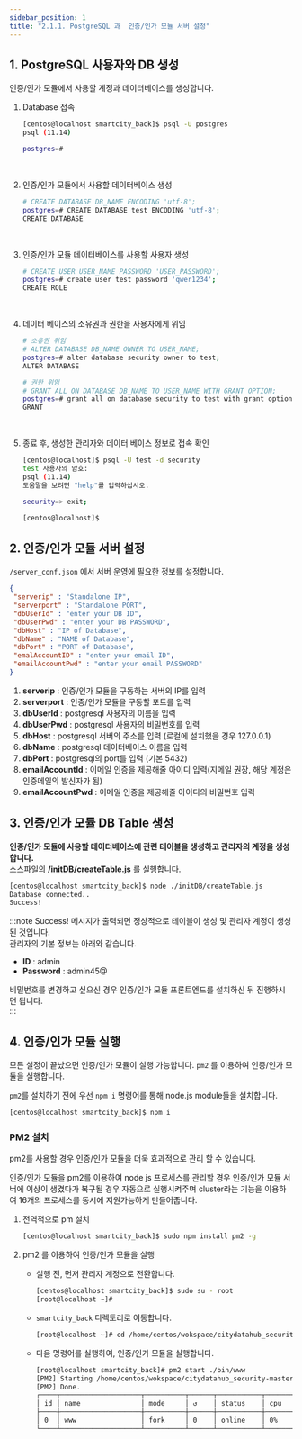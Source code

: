 ```yaml
---
sidebar_position: 1
title: "2.1.1. PostgreSQL 과  인증/인가 모듈 서버 설정"
---
```



## 1. PostgreSQL 사용자와 DB 생성

인증/인가 모듈에서 사용할 계정과 데이터베이스를 생성합니다.

1. Database 접속 
   ```bash
   [centos@localhost smartcity_back]$ psql -U postgres
   psql (11.14)

   postgres=#
   ```

<br/>

2. 인증/인가 모듈에서 사용할 데이터베이스 생성
   ```bash
   # CREATE DATABASE DB_NAME ENCODING 'utf-8';
   postgres=# CREATE DATABASE test ENCODING 'utf-8';
   CREATE DATABASE
   ```

<br/>

3. 인증/인가 모듈 데이터베이스를 사용할 사용자 생성

   ```bash
   # CREATE USER USER_NAME PASSWORD 'USER_PASSWORD';
   postgres=# create user test password 'qwer1234';
   CREATE ROLE
   ```

<br/>

4. 데이터 베이스의 소유권과 권한을 사용자에게 위임
   ```bash
   # 소유권 위임
   # ALTER DATABASE DB_NAME OWNER TO USER_NAME;
   postgres=# alter database security owner to test;
   ALTER DATABASE

   # 권한 위임
   # GRANT ALL ON DATABASE DB_NAME TO USER_NAME WITH GRANT OPTION;
   postgres=# grant all on database security to test with grant option;
   GRANT
   ```

<br/>

5. 종료 후, 생성한 관리자와 데이터 베이스 정보로 접속 확인

   ```bash
   [centos@localhost]$ psql -U test -d security
   test 사용자의 암호: 
   psql (11.14)
   도움말을 보려면 "help"를 입력하십시오.

   security=> exit;

   [centos@localhost]$
   ```

## 2. 인증/인가 모듈 서버 설정

`/server_conf.json` 에서 서버 운영에 필요한 정보를 설정합니다.

```json
{
 "serverip" : "Standalone IP",
 "serverport" : "Standalone PORT",
 "dbUserId" : "enter your DB ID",
 "dbUserPwd" : "enter your DB PASSWORD",
 "dbHost" : "IP of Database",
 "dbName" : "NAME of Database",
 "dbPort" : "PORT of Database",
 "emalAccountID" : "enter your email ID",
 "emailAccountPwd" : "enter your email PASSWORD"
}
```

1. **serverip** : 인증/인가 모듈을 구동하는 서버의 IP를 입력
2. **serverport** : 인증/인가 모듈을 구동할 포트를 입력
3. **dbUserId** : postgresql 사용자의 이름을 입력
4. **dbUserPwd** : postgresql 사용자의 비밀번호를 입력
5. **dbHost** : postgresql 서버의 주소를 입력 (로컬에 설치했을 경우 127.0.0.1)
6. **dbName** : postgresql 데이터베이스 이름을 입력
7. **dbPort** : postgresql의 port를 입력 (기본 5432)
8. **emailAccountId** : 이메일 인증을 제공해줄 아이디 입력(지메일 권장, 해당 계정은 인증메일의 발신자가 됨)
9. **emailAccountPwd** : 이메일 인증을 제공해줄 아이디의 비밀번호 입력


## 3. 인증/인가 모듈 DB Table 생성

**인증/인가 모듈에 사용할 데이터베이스에 관련 테이블을 생성하고 관리자의 계정을 생성합니다.**<br/>
소스파일의 **/initDB/createTable.js**  를 실행합니다.<br/>

```bash
[centos@localhost smartcity_back]$ node ./initDB/createTable.js 
Database connected..
Success!
```

:::note
Success! 메시지가 출력되면 정상적으로 테이블이 생성 및 관리자 계정이 생성된 것입니다.<br/>
관리자의 기본 정보는 아래와 같습니다.
- **ID** : admin<br/>
- **Password** : admin45@<br/>

비밀번호를 변경하고 싶으신 경우 인증/인가 모듈 프론트엔드를 설치하신 뒤 진행하시면 됩니다.    
:::


## 4. 인증/인가 모듈 실행

모든 설정이 끝났으면 인증/인가 모듈이 실행 가능합니다.
`pm2` 를 이용하여 인증/인가 모듈을 실행합니다.

`pm2`를 설치하기 전에 우선 `npm i` 명령어를 통해 node.js module들을 설치합니다.

```bash
[centos@localhost smartcity_back]$ npm i
```


### PM2 설치

pm2를 사용할 경우 인증/인가 모듈을 더욱 효과적으로 관리 할 수 있습니다.

인증/인가 모듈을 pm2를 이용하여 node js 프로세스를 관리할 경우 인증/인가 모듈 서버에 이상이 생겼다가 복구될 경우 자동으로 실행시켜주며
cluster라는 기능을 이용하여 16개의 프로세스를 동시에 지원가능하게 만들어줍니다.

1. 전역적으로 pm 설치

   ```bash
   [centos@localhost smartcity_back]$ sudo npm install pm2 -g
   ```

2. pm2 를 이용하여 인증/인가 모듈을 실행
   - 실행 전, 먼저 관리자 계정으로 전환합니다.
      ```bash
      [centos@localhost smartcity_back]$ sudo su - root
      [root@localhost ~]#
      ```

   - `smartcity_back` 디렉토리로 이동합니다.
      ```bash
      [root@localhost ~]# cd /home/centos/wokspace/citydatahub_security-master/smartcity_back/
      ```

   - 다음 명령어를 실행하여, 인증/인가 모듈을 실행합니다.
      ```bash
      [root@localhost smartcity_back]# pm2 start ./bin/www
      [PM2] Starting /home/centos/wokspace/citydatahub_security-master/smartcity_back/bin/www in fork_mode (1 instance)
      [PM2] Done.
      ┌────┬────────────────────┬──────────┬──────┬───────────┬──────────┬──────────┐
      │ id │ name               │ mode     │ ↺    │ status    │ cpu      │ memory   │
      ├────┼────────────────────┼──────────┼──────┼───────────┼──────────┼──────────┤
      │ 0  │ www                │ fork     │ 0    │ online    │ 0%       │ 35.3mb   │
      └────┴────────────────────┴──────────┴──────┴───────────┴──────────┴──────────┘
      ```